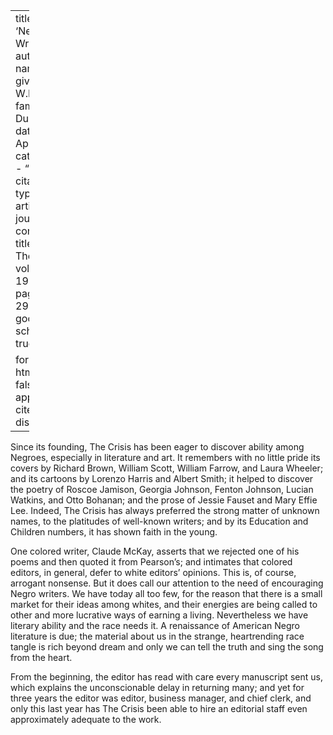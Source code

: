 
---
title: 'Negro Writers'
author:
  - name:
      given: W.E.B.
      family: Du Bois
date: Apr. 1920
categories: 
  - ""
citation: 
  type: article-journal
  container-title: The Crisis
  volume: 19
  issue: 6
  page: 298-299
google-scholar: true

format:
  html:
    toc: false
    appendix-cite-as: display
---


Since its founding, <span class="small-caps">The Crisis</span> has been eager to discover ability among Negroes, especially in literature and art. It remembers with no little pride its covers by Richard Brown, William Scott, William Farrow, and Laura Wheeler; and its cartoons by Lorenzo Harris and Albert Smith; it helped to discover the poetry of Roscoe Jamison, Georgia Johnson, Fenton Johnson, Lucian Watkins, and Otto Bohanan; and the prose of Jessie Fauset and Mary Effie Lee. Indeed, <span class="small-caps">The Crisis</span> has always preferred the strong matter of unknown names, to the platitudes of well-known writers; and by its Education and Children numbers, it has shown faith in the young.

One colored writer, Claude McKay, asserts that we rejected one of his poems and then quoted it from Pearson's; and intimates that colored editors, in general, defer to white editors' opinions. This is, of course, arrogant nonsense. But it does call our attention to the need of encouraging Negro writers. We have today all too few, for the reason that there is a small market for their ideas among whites, and their energies are being called to other and more lucrative ways of earning a living. Nevertheless we have literary ability and the race needs it. A renaissance of American Negro literature is due; the material about us in the strange, heartrending race tangle is rich beyond dream and only we can tell the truth and sing the song from the heart.

From the beginning, the editor has read with care every manuscript sent us, which explains the unconscionable delay in returning many; and yet for three years the editor was editor, business manager, and chief clerk, and only this last year has <span class="small-caps">The Crisis</span> been able to hire an editorial staff even approximately adequate to the work.

 